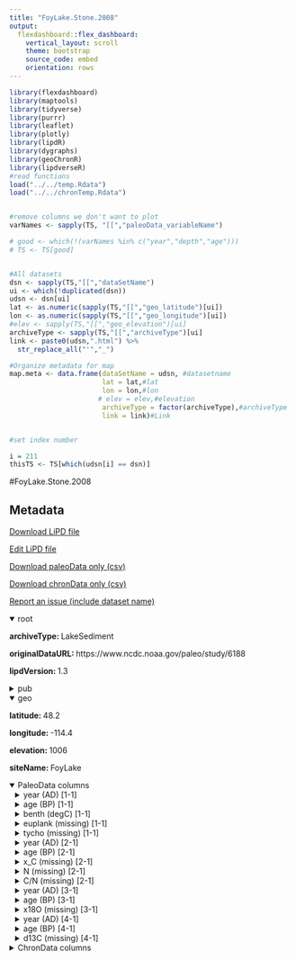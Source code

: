 ```yaml
---
title: "FoyLake.Stone.2008"
output: 
  flexdashboard::flex_dashboard:
    vertical_layout: scroll
    theme: bootstrap
    source_code: embed
    orientation: rows
---
```


```r
library(flexdashboard)
library(maptools)
library(tidyverse)
library(purrr)
library(leaflet)
library(plotly)
library(lipdR)
library(dygraphs)
library(geoChronR)
library(lipdverseR)
#read functions
load("../../temp.Rdata")
load("../../chronTemp.Rdata")


#remove columns we don't want to plot
varNames <- sapply(TS, "[[","paleoData_variableName")

# good <- which(!(varNames %in% c("year","depth","age")))
# TS <- TS[good]


#All datasets
dsn <- sapply(TS,"[[","dataSetName")
ui <- which(!duplicated(dsn))
udsn <- dsn[ui]
lat <- as.numeric(sapply(TS,"[[","geo_latitude")[ui])
lon <- as.numeric(sapply(TS,"[[","geo_longitude")[ui])
#elev <- sapply(TS,"[[","geo_elevation")[ui]
archiveType <- sapply(TS,"[[","archiveType")[ui]
link <- paste0(udsn,".html") %>% 
  str_replace_all("'","_")

#Organize metadata for map
map.meta <- data.frame(dataSetName = udsn, #datasetname
                       lat = lat,#lat
                       lon = lon,#lon
                      # elev = elev,#elevation
                       archiveType = factor(archiveType),#archiveType
                       link = link)#Link


#set index number

i = 211
thisTS <- TS[which(udsn[i] == dsn)]
```
#FoyLake.Stone.2008

Metadata {.sidebar}
-------------------------------------
[Download LiPD file](FoyLake.Stone.2008.lpd)
            

[Edit LiPD file](http://lipd.net/playground?source=http://lipdverse.org/globalHolocene/0_25_5/FoyLake.Stone.2008.lpd)
            

[Download paleoData only (csv)](FoyLake.Stone.2008.csv)
            

[Download chronData only (csv)](FoyLake.Stone.2008-chron.csv)
            

[Report an issue (include dataset name)](https://github.com/nickmckay/LiPDverse/issues)

<details open style="margin-left: 0px">
<summary>root</summary>
<p style="margin-left: 0px"><strong>archiveType: </strong>LakeSediment
<p style="margin-left: 0px"><strong>originalDataURL: </strong>https://www.ncdc.noaa.gov/paleo/study/6188
<p style="margin-left: 0px"><strong>lipdVersion: </strong>1.3
</details>
<details>
<summary>pub</summary>
<details style="margin-left: 10px">
<summary>pub1</summary>
<p style="margin-left: 10px"><strong>author: </strong>list(list(name = "Stone, Jeffery R."), list(name = "Fritz, Sherilyn C."))
<p style="margin-left: 10px"><strong>citeKey: </strong>stone2006multidecadaldroughtandhol
<p style="margin-left: 10px"><strong>journal: </strong>Geology
<p style="margin-left: 10px"><strong>volume: </strong>34
<p style="margin-left: 10px"><strong>pages: </strong>409
<p style="margin-left: 10px"><strong>title: </strong>Multidecadal drought and Holocene climate instability in the Rocky Mountains
</details>
<details style="margin-left: 10px">
<summary>pub2</summary>
<p style="margin-left: 10px"><strong>author: </strong>list(list(name = NA))
</details>
</details>
<details open style="margin-left: 0px">
<summary>geo</summary>
<p style="margin-left: 0px"><strong>latitude: </strong>48.2
<p style="margin-left: 0px"><strong>longitude: </strong>-114.4
<p style="margin-left: 0px"><strong>elevation: </strong>1006
<p style="margin-left: 0px"><strong>siteName: </strong>FoyLake
</details>
<details open>
<summary>PaleoData columns</summary>
<details style="margin-left: 10px">
<summary>year (AD) [1-1]</summary>
<p style="margin-left: 10px"><strong>TSid: </strong>WEBc2dc94a8
<p style="margin-left: 10px"><strong>variableName: </strong>year
<p style="margin-left: 10px"><strong>units: </strong>AD
<p style="margin-left: 10px"><strong>description: </strong>Year AD
</details>
<details style="margin-left: 10px">
<summary>age (BP) [1-1]</summary>
<p style="margin-left: 10px"><strong>TSid: </strong>WEB22e938a3
<p style="margin-left: 10px"><strong>variableName: </strong>age
<p style="margin-left: 10px"><strong>units: </strong>BP
<p style="margin-left: 10px"><strong>description: </strong>Years before present (1950) yr BP
</details>
<details style="margin-left: 10px">
<summary>benth (degC) [1-1]</summary>
<p style="margin-left: 10px"><strong>TSid: </strong>GH96f3a962
<p style="margin-left: 10px"><strong>variableName: </strong>benth
<p style="margin-left: 10px"><strong>units: </strong>degC
<p style="margin-left: 10px"><strong>description: </strong>benthon
<p style="margin-left: 10px"><strong>useInGlobalTemperatureAnalysis: </strong>TRUE
<details>
<summary>interpretation</summary>
<details style="margin-left: 20px">
<summary>1</summary>
<p style="margin-left: 20px"><strong>direction: </strong>negative
<p style="margin-left: 20px"><strong>interpDirection: </strong>negative
<p style="margin-left: 20px"><strong>scope: </strong>climate
<p style="margin-left: 20px"><strong>seasonality: </strong>not specified
<p style="margin-left: 20px"><strong>variable: </strong>M
<p style="margin-left: 20px"><strong>variableDetail: </strong>M
</details>
</details>
</details>
<details style="margin-left: 10px">
<summary>euplank (missing) [1-1]</summary>
<p style="margin-left: 10px"><strong>TSid: </strong>GHab976c5c
<p style="margin-left: 10px"><strong>variableName: </strong>euplank
<p style="margin-left: 10px"><strong>units: </strong>missing
<p style="margin-left: 10px"><strong>description: </strong>euplankton
<p style="margin-left: 10px"><strong>useInGlobalTemperatureAnalysis: </strong>FALSE
</details>
<details style="margin-left: 10px">
<summary>tycho (missing) [1-1]</summary>
<p style="margin-left: 10px"><strong>TSid: </strong>GHcd89f71d
<p style="margin-left: 10px"><strong>variableName: </strong>tycho
<p style="margin-left: 10px"><strong>units: </strong>missing
<p style="margin-left: 10px"><strong>description: </strong>tychoplankton
<p style="margin-left: 10px"><strong>useInGlobalTemperatureAnalysis: </strong>FALSE
</details>
<details style="margin-left: 10px">
<summary>year (AD) [2-1]</summary>
<p style="margin-left: 10px"><strong>TSid: </strong>WEBd6069a08
<p style="margin-left: 10px"><strong>variableName: </strong>year
<p style="margin-left: 10px"><strong>units: </strong>AD
<p style="margin-left: 10px"><strong>description: </strong>Year AD
</details>
<details style="margin-left: 10px">
<summary>age (BP) [2-1]</summary>
<p style="margin-left: 10px"><strong>TSid: </strong>WEBe9a1ffe2
<p style="margin-left: 10px"><strong>variableName: </strong>age
<p style="margin-left: 10px"><strong>units: </strong>BP
<p style="margin-left: 10px"><strong>description: </strong>Years before present (1950) yr BP
</details>
<details style="margin-left: 10px">
<summary>x_C (missing) [2-1]</summary>
<p style="margin-left: 10px"><strong>TSid: </strong>GH073b6db7
<p style="margin-left: 10px"><strong>variableName: </strong>x_C
<p style="margin-left: 10px"><strong>units: </strong>missing
<p style="margin-left: 10px"><strong>description: </strong>carbon
<p style="margin-left: 10px"><strong>useInGlobalTemperatureAnalysis: </strong>FALSE
</details>
<details style="margin-left: 10px">
<summary>N (missing) [2-1]</summary>
<p style="margin-left: 10px"><strong>TSid: </strong>GH3f4e3619
<p style="margin-left: 10px"><strong>variableName: </strong>N
<p style="margin-left: 10px"><strong>units: </strong>missing
<p style="margin-left: 10px"><strong>description: </strong>nitrogen
<p style="margin-left: 10px"><strong>useInGlobalTemperatureAnalysis: </strong>FALSE
</details>
<details style="margin-left: 10px">
<summary>C/N (missing) [2-1]</summary>
<p style="margin-left: 10px"><strong>TSid: </strong>GH30b5a690
<p style="margin-left: 10px"><strong>variableName: </strong>C/N
<p style="margin-left: 10px"><strong>units: </strong>missing
<p style="margin-left: 10px"><strong>description: </strong>carbontonitrogenratio
<p style="margin-left: 10px"><strong>useInGlobalTemperatureAnalysis: </strong>FALSE
</details>
<details style="margin-left: 10px">
<summary>year (AD) [3-1]</summary>
<p style="margin-left: 10px"><strong>TSid: </strong>WEB74625762
<p style="margin-left: 10px"><strong>variableName: </strong>year
<p style="margin-left: 10px"><strong>units: </strong>AD
<p style="margin-left: 10px"><strong>description: </strong>Year AD
</details>
<details style="margin-left: 10px">
<summary>age (BP) [3-1]</summary>
<p style="margin-left: 10px"><strong>TSid: </strong>WEB96d57e4a
<p style="margin-left: 10px"><strong>variableName: </strong>age
<p style="margin-left: 10px"><strong>units: </strong>BP
<p style="margin-left: 10px"><strong>description: </strong>Years before present (1950) yr BP
</details>
<details style="margin-left: 10px">
<summary>x18O (missing) [3-1]</summary>
<p style="margin-left: 10px"><strong>TSid: </strong>GHecbc6977
<p style="margin-left: 10px"><strong>variableName: </strong>x18O
<p style="margin-left: 10px"><strong>units: </strong>missing
<p style="margin-left: 10px"><strong>description: </strong>d18O
<p style="margin-left: 10px"><strong>useInGlobalTemperatureAnalysis: </strong>FALSE
</details>
<details style="margin-left: 10px">
<summary>year (AD) [4-1]</summary>
<p style="margin-left: 10px"><strong>TSid: </strong>WEB7c07ddbf
<p style="margin-left: 10px"><strong>variableName: </strong>year
<p style="margin-left: 10px"><strong>units: </strong>AD
<p style="margin-left: 10px"><strong>description: </strong>Year AD
</details>
<details style="margin-left: 10px">
<summary>age (BP) [4-1]</summary>
<p style="margin-left: 10px"><strong>TSid: </strong>WEB601959fe
<p style="margin-left: 10px"><strong>variableName: </strong>age
<p style="margin-left: 10px"><strong>units: </strong>BP
<p style="margin-left: 10px"><strong>description: </strong>Years before present (1950) yr BP
</details>
<details style="margin-left: 10px">
<summary>d13C (missing) [4-1]</summary>
<p style="margin-left: 10px"><strong>TSid: </strong>GH4473cf07
<p style="margin-left: 10px"><strong>variableName: </strong>d13C
<p style="margin-left: 10px"><strong>units: </strong>missing
<p style="margin-left: 10px"><strong>description: </strong>d13C
<p style="margin-left: 10px"><strong>useInGlobalTemperatureAnalysis: </strong>FALSE
</details>
<details>
<summary>ChronData columns</summary>
<details style="margin-left: 10px">
<summary>depth (cm)</summary>
<p style="margin-left: 10px"><strong>TSid: </strong>WEBef5fe41e
<p style="margin-left: 10px"><strong>variableName: </strong>depth
<p style="margin-left: 10px"><strong>units: </strong>cm
<p style="margin-left: 10px"><strong>description: </strong>Adjusted depth
</details>
<details style="margin-left: 10px">
<summary>age (yrBP)</summary>
<p style="margin-left: 10px"><strong>TSid: </strong>WEB8fa22963
<p style="margin-left: 10px"><strong>variableName: </strong>age
<p style="margin-left: 10px"><strong>units: </strong>yrBP
</details>
<details style="margin-left: 10px">
<summary>sample (NA)</summary>
<p style="margin-left: 10px"><strong>TSid: </strong>WEB10d9ade9
<p style="margin-left: 10px"><strong>variableName: </strong>sample
<p style="margin-left: 10px"><strong>units: </strong>NA
</details>
<details style="margin-left: 10px">
<summary>material (NA)</summary>
<p style="margin-left: 10px"><strong>TSid: </strong>WEB54c95f95
<p style="margin-left: 10px"><strong>variableName: </strong>material
<p style="margin-left: 10px"><strong>units: </strong>NA
</details>
<details style="margin-left: 10px">
<summary>error (yr)</summary>
<p style="margin-left: 10px"><strong>TSid: </strong>WEBd4b1013a
<p style="margin-left: 10px"><strong>variableName: </strong>error
<p style="margin-left: 10px"><strong>units: </strong>yr
</details>
<details style="margin-left: 10px">
<summary>type (NA)</summary>
<p style="margin-left: 10px"><strong>TSid: </strong>WEB71b638e5
<p style="margin-left: 10px"><strong>variableName: </strong>type
<p style="margin-left: 10px"><strong>units: </strong>NA
</details>

Row {.tabset .tabset-fade}
-----------------------------------------------------------------------

### Sitemap

```r
  map.meta.split <- split(map.meta, map.meta$archiveType)


factpal <- colorFactor("Paired",map.meta$archiveType)
buff <- 15
l <- leaflet() %>% 
  addTiles() %>% 
  fitBounds(map.meta$lon[i]-buff,map.meta$lat[i]-buff,map.meta$lon[i]+buff,map.meta$lat[i]+buff)
  

  
  
names(map.meta.split) %>%
  purrr::walk( function(df) {
    l <<- l %>%
      addMarkers(data=map.meta.split[[df]],
                 lng=~lon, lat=~lat,
                 label=~as.character(archiveType),
                 popup=~paste(str_c('Dataset: <a href="',link,'">',dataSetName,'</a>'),
                                 # str_c("Elevation: ",elev),
                                  str_c("Archive Type: ",archiveType),
                                  sep = "<br>"),
                 group = df,
                 clusterOptions = markerClusterOptions(removeOutsideVisibleBounds = F),
                 labelOptions = labelOptions(noHide = F,
                                             direction = 'auto'))
  })

l %>%
  addLayersControl(position = "bottomleft",
    overlayGroups = names(map.meta.split),
    options = layersControlOptions(collapsed = FALSE,
                                   opacity = 0.8)
  )
```

### Search the LiPDverse (Beta! doesn't work well yet)
```r
#Add google search bar
htmltools::includeHTML("../../googleSearchChunk.html")
```


Row {.tabset .tabset-fade}
-----------------------------------------------------------------------

### benth (degC) [1-1]
```r
plotCol(thisTS,ind = 5)
```

### euplank (missing) [1-1]
```r
plotCol(thisTS,ind = 1)
```

### tycho (missing) [1-1]
```r
plotCol(thisTS,ind = 4)
```

### x_C (missing) [2-1]
```r
plotCol(thisTS,ind = 6)
```

### N (missing) [2-1]
```r
plotCol(thisTS,ind = 9)
```

### C/N (missing) [2-1]
```r
plotCol(thisTS,ind = 10)
```

### x18O (missing) [3-1]
```r
plotCol(thisTS,ind = 11)
```

### d13C (missing) [4-1]
```r
plotCol(thisTS,ind = 14)
```

Row {.tabset .tabset-fade}
-----------------------------------------------------------------------

### depth (cm)
```r
plotCol(chronTS,ind = 1)
```

### age (yrBP)
```r
plotCol(chronTS,ind = 4)
```

### sample (NA)
```r
plotCol(chronTS,ind = 2)
```

### material (NA)
```r
plotCol(chronTS,ind = 3)
```

### error (yr)
```r
plotCol(chronTS,ind = 5)
```

### type (NA)
```r
plotCol(chronTS,ind = 6)
```
